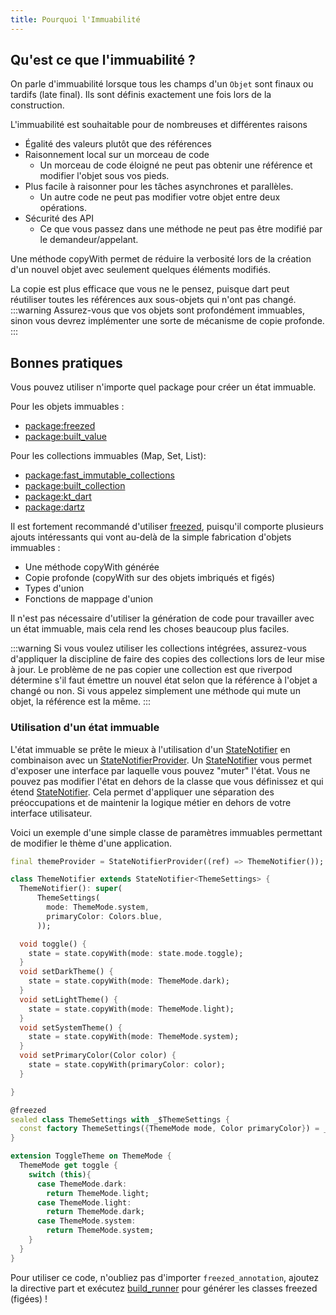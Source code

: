 ```yaml
---
title: Pourquoi l'Immuabilité
---
```



## Qu'est ce que l'immuabilité ?

On parle d'immuabilité lorsque tous les champs d'un `Objet` sont finaux ou tardifs (late final).
Ils sont définis exactement une fois lors de la construction.

L'immuabilité est souhaitable pour de nombreuses et différentes raisons

- Égalité des valeurs plutôt que des références
- Raisonnement local sur un morceau de code
  - Un morceau de code éloigné ne peut pas obtenir une référence et modifier l'objet sous vos pieds.
- Plus facile à raisonner pour les tâches asynchrones et parallèles.
  - Un autre code ne peut pas modifier votre objet entre deux opérations.
- Sécurité des API
  - Ce que vous passez dans une méthode ne peut pas être modifié par le demandeur/appelant.

Une méthode copyWith permet de réduire la verbosité lors de la création d'un nouvel objet avec seulement
quelques éléments modifiés.

La copie est plus efficace que vous ne le pensez, puisque dart peut réutiliser toutes les références aux sous-objets qui n'ont pas changé.
:::warning
Assurez-vous que vos objets sont profondément immuables, sinon vous devrez implémenter une sorte de mécanisme de copie profonde.
:::

## Bonnes pratiques

Vous pouvez utiliser n'importe quel package pour créer un état immuable.

Pour les objets immuables :

- [package:freezed](https://pub.dev/packages/freezed)
- [package:built_value](https://pub.dev/packages/built_value)

Pour les collections immuables (Map, Set, List):

- [package:fast_immutable_collections](https://pub.dev/packages/fast_immutable_collections)
- [package:built_collection](https://pub.dev/packages/built_collection)
- [package:kt_dart](https://pub.dev/packages/kt_dart)
- [package:dartz](https://pub.dev/packages/dartz)

Il est fortement recommandé d'utiliser [freezed],
puisqu'il comporte plusieurs ajouts intéressants qui vont au-delà de la simple fabrication d'objets immuables :

- Une méthode copyWith générée
- Copie profonde (copyWith sur des objets imbriqués et figés)
- Types d'union
- Fonctions de mappage d'union

Il n'est pas nécessaire d'utiliser la génération de code pour travailler avec un état immuable, mais cela rend les choses beaucoup plus faciles.

:::warning
Si vous voulez utiliser les collections intégrées, assurez-vous d'appliquer la discipline de faire des copies des collections lors de leur mise à jour.
Le problème de ne pas copier une collection est que riverpod détermine s'il faut émettre un nouvel état selon que la référence à l'objet a changé ou non.
Si vous appelez simplement une méthode qui mute un objet, la référence est la même.
:::

### Utilisation d'un état immuable

L'état immuable se prête le mieux à l'utilisation d'un [StateNotifier] en combinaison avec un [StateNotifierProvider].
Un [StateNotifier] vous permet d'exposer une interface par laquelle vous pouvez "muter" l'état.
Vous ne pouvez pas modifier l'état en dehors de la classe que vous définissez et qui étend [StateNotifier].
Cela permet d'appliquer une séparation des préoccupations et de maintenir la logique métier en dehors de votre interface utilisateur.

Voici un exemple d'une simple classe de paramètres immuables permettant de modifier le thème d'une application.

```dart
final themeProvider = StateNotifierProvider((ref) => ThemeNotifier());

class ThemeNotifier extends StateNotifier<ThemeSettings> {
  ThemeNotifier(): super(
      ThemeSettings(
        mode: ThemeMode.system,
        primaryColor: Colors.blue,
      ));

  void toggle() {
    state = state.copyWith(mode: state.mode.toggle);
  }
  void setDarkTheme() {
    state = state.copyWith(mode: ThemeMode.dark);
  }
  void setLightTheme() {
    state = state.copyWith(mode: ThemeMode.light);
  }
  void setSystemTheme() {
    state = state.copyWith(mode: ThemeMode.system);
  }
  void setPrimaryColor(Color color) {
    state = state.copyWith(primaryColor: color);
  }

}

@freezed
sealed class ThemeSettings with _$ThemeSettings {
  const factory ThemeSettings({ThemeMode mode, Color primaryColor}) = _ThemeSettings;
}

extension ToggleTheme on ThemeMode {
  ThemeMode get toggle {
    switch (this){
      case ThemeMode.dark:
        return ThemeMode.light;
      case ThemeMode.light:
        return ThemeMode.dark;
      case ThemeMode.system:
        return ThemeMode.system;
    }
  }
}
```

Pour utiliser ce code, n'oubliez pas d'importer `freezed_annotation`, ajoutez la directive part et exécutez [build_runner] pour générer les classes freezed (figées) !

[changenotifier]: https://api.flutter.dev/flutter/foundation/ChangeNotifier-class.html
[statenotifier]: https://pub.dev/documentation/riverpod/latest/riverpod/StateNotifier-class.html
[statenotifierprovider]: https://pub.dev/documentation/riverpod/latest/riverpod/StateNotifierProvider-class.html
[asyncvalue]: https://pub.dev/documentation/riverpod/latest/riverpod/AsyncValue-class.html
[freezed]: https://pub.dev/packages/freezed
[build_runner]: https://pub.dev/packages/build_runner

